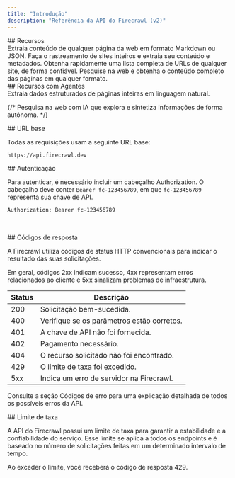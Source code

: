 ```yaml
---
title: "Introdução"
description: "Referência da API do Firecrawl (v2)"
---
```


<div id="features">
  ## Recursos
</div>

<CardGroup cols={3}>
  <Card title="Scrape" icon="markdown" href="/pt-BR/api-reference/endpoint/scrape" color="FF713C">
    Extraia conteúdo de qualquer página da web em formato Markdown ou JSON.
  </Card>

  <Card title="Crawl" icon="spider" href="/pt-BR/api-reference/endpoint/crawl-post" color="FF713C">
    Faça o rastreamento de sites inteiros e extraia seu conteúdo e metadados.
  </Card>

  <Card title="Map" icon="map" href="/pt-BR/api-reference/endpoint/map" color="FF713C">
    Obtenha rapidamente uma lista completa de URLs de qualquer site, de forma confiável.
  </Card>

  <Card title="Search" icon="magnifying-glass" href="/pt-BR/api-reference/endpoint/search" color="FF713C">
    Pesquise na web e obtenha o conteúdo completo das páginas em qualquer formato.
  </Card>
</CardGroup>

<div id="agentic-features">
  ## Recursos com Agentes
</div>

<CardGroup cols={3}>
  <Card title="Extract" icon="barcode-read" href="/pt-BR/api-reference/endpoint/extract" color="FF713C">
    Extraia dados estruturados de páginas inteiras em linguagem natural.
  </Card>

  {/* <Card title="Deep Research" icon="brain-circuit" href="/api-reference/endpoint/deep-research" color="FF713C">
      Pesquisa na web com IA que explora e sintetiza informações de forma autônoma.
    </Card> */}
</CardGroup>

<div id="base-url">
  ## URL base
</div>

Todas as requisições usam a seguinte URL base:

```bash
https://api.firecrawl.dev 
```

<div id="authentication">
  ## Autenticação
</div>

Para autenticar, é necessário incluir um cabeçalho Authorization. O cabeçalho deve conter `Bearer fc-123456789`, em que `fc-123456789` representa sua chave de API.

```bash
Authorization: Bearer fc-123456789
```

​

<div id="response-codes">
  ## Códigos de resposta
</div>

A Firecrawl utiliza códigos de status HTTP convencionais para indicar o resultado das suas solicitações.

Em geral, códigos 2xx indicam sucesso, 4xx representam erros relacionados ao cliente e 5xx sinalizam problemas de infraestrutura.

Status | Descrição
--- | ---
200 | Solicitação bem-sucedida.
400 | Verifique se os parâmetros estão corretos.
401 | A chave de API não foi fornecida.
402 | Pagamento necessário.
404 | O recurso solicitado não foi encontrado.
429 | O limite de taxa foi excedido.
5xx | Indica um erro de servidor na Firecrawl.

Consulte a seção Códigos de erro para uma explicação detalhada de todos os possíveis erros da API.

<div id="rate-limit">
  ## Limite de taxa
</div>

A API do Firecrawl possui um limite de taxa para garantir a estabilidade e a confiabilidade do serviço. Esse limite se aplica a todos os endpoints e é baseado no número de solicitações feitas em um determinado intervalo de tempo.

Ao exceder o limite, você receberá o código de resposta 429.